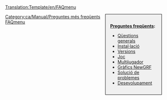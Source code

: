 <noinclude>[[Translation:Template/en/FAQmenu]]</noinclude><noinclude></noinclude><div style="float:right;width:150px;border:1px solid black;background:#F0F0F0;padding:15px;-moz-border-radius:5px;">
<span style="font-weight:bold">[[ca/Archive/Community/Preguntes més freqüents|Preguntes freqüents]]:</span>

* [[ca/Manual/Preguntes més freqüents sobre qüestions generals|Qüestions generals]]
* [[ca/Archive/Manual/Preguntes més freqüents sobre la instal·lació|Instal·lació]]
* [[ca/Archive/Community/Preguntes més freqüents sobre les versions d'OpenTTD|Versions]]
* [[ca/Manual/Preguntes més freqüents sobre el joc|Joc]]
* [[ca/Manual/Preguntes més freqüents sobre l’opció multijugador|Multijugador]]
* [[ca/Archive/Community/Preguntes més freqüents sobre NewGRF|Gràfics NewGRF]]
* [[ca/Preguntes més freqüents sobre solució de problemes|Solució de problemes]]
* [[ca/Preguntes més freqüents sobre desevolupament|Desevolupament]]
</div>
<includeonly>[[Category:ca/Manual/Preguntes més freqüents]]</includeonly><noinclude>

[[Category:ca/Manual/Navegació|FAQmenu]]
</noinclude>